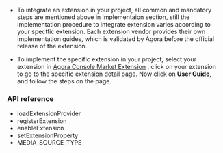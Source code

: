 <PlatformWrapper platform="windows">

-   To integrate an extension in your <Vg k="COMPANY" /> project, all common and mandatory steps are mentioned above in implementaion section, still the implementation procedure to integrate extension  varies according to your spectfic extension. Each extension vendor provides their own implementation guides, which is validated by Agora before the official release of the extension.

-   To implement the specific extension in your project, select your extension in [Agora Console Market Extension](https://console.agora.io/marketplace/list/all) , click on your extension to go to the specific extension detail page. Now click on **User Guide**, and follow the steps on the page.

### API reference

* <Link to="{{Global.API_REF_CPP_ROOT}}/class_irtcengine.html#api_irtcengine_loadextensionprovider">loadExtensionProvider</Link>

* <Link to="{{Global.API_REF_CPP_ROOT}}/class_irtcengine.html#api_irtcengine_registerextension">registerExtension</Link>

* <Link to="{{Global.API_REF_CPP_ROOT}}/class_irtcengine.html#api_irtcengine_enableextension">enableExtension</Link>

* <Link to="{{Global.API_REF_CPP_ROOT}}/class_irtcengine.html#api_irtcengine_setextensionproperty">setExtensionProperty</Link>

* <Link to="{{Global.API_REF_CPP_ROOT}}/enum_mediasourcetype.html">MEDIA_SOURCE_TYPE</Link>

</PlatformWrapper>